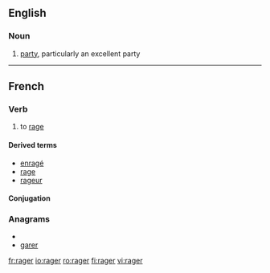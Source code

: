 ==English==

===Noun===
{{en-noun}}

# [[party]], particularly an excellent party {{gloss|social event}}

----

==French==
===Verb===
{{fr-verb}}

#to [[rage]]

====Derived terms====
*[[enragé]]
*[[rage#French|rage]]
*[[rageur]]

====Conjugation====
{{fr-conj-ger|ra|avoir}}

===Anagrams===
* {{alphagram|aegrr}}
* [[garer#French|garer]]

[[fr:rager]]
[[io:rager]]
[[ro:rager]]
[[fi:rager]]
[[vi:rager]]